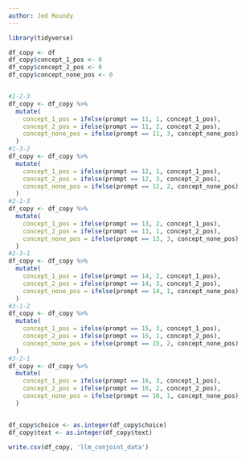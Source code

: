 ```yaml
---
author: Jed Roundy
---
```


```r
library(tidyverse)

df_copy <- df
df_copy$concept_1_pos <- 0
df_copy$concept_2_pos <- 0
df_copy$concept_none_pos <- 0


#1-2-3
df_copy <- df_copy %>%
  mutate(
    concept_1_pos = ifelse(prompt == 11, 1, concept_1_pos),
    concept_2_pos = ifelse(prompt == 11, 2, concept_2_pos),
    concept_none_pos = ifelse(prompt == 11, 3, concept_none_pos)
  )
#1-3-2
df_copy <- df_copy %>%
  mutate(
    concept_1_pos = ifelse(prompt == 12, 1, concept_1_pos),  
    concept_2_pos = ifelse(prompt == 12, 3, concept_2_pos),
    concept_none_pos = ifelse(prompt == 12, 2, concept_none_pos)
  )
#2-1-3
df_copy <- df_copy %>%
  mutate(
    concept_1_pos = ifelse(prompt == 13, 2, concept_1_pos), 
    concept_2_pos = ifelse(prompt == 13, 1, concept_2_pos),
    concept_none_pos = ifelse(prompt == 13, 3, concept_none_pos)
  )
#2-3-1
df_copy <- df_copy %>%
  mutate(
    concept_1_pos = ifelse(prompt == 14, 2, concept_1_pos),
    concept_2_pos = ifelse(prompt == 14, 3, concept_2_pos),
    concept_none_pos = ifelse(prompt == 14, 1, concept_none_pos)
  )
#3-1-2
df_copy <- df_copy %>%
  mutate(
    concept_1_pos = ifelse(prompt == 15, 3, concept_1_pos), 
    concept_2_pos = ifelse(prompt == 15, 1, concept_2_pos),
    concept_none_pos = ifelse(prompt == 15, 2, concept_none_pos)
  )
#3-2-1
df_copy <- df_copy %>%
  mutate(
    concept_1_pos = ifelse(prompt == 16, 3, concept_1_pos), 
    concept_2_pos = ifelse(prompt == 16, 2, concept_2_pos),
    concept_none_pos = ifelse(prompt == 16, 1, concept_none_pos)
  )


df_copy$choice <- as.integer(df_copy$choice)
df_copy$text <- as.integer(df_copy$text)

write.csv(df_copy, 'llm_conjoint_data')
```